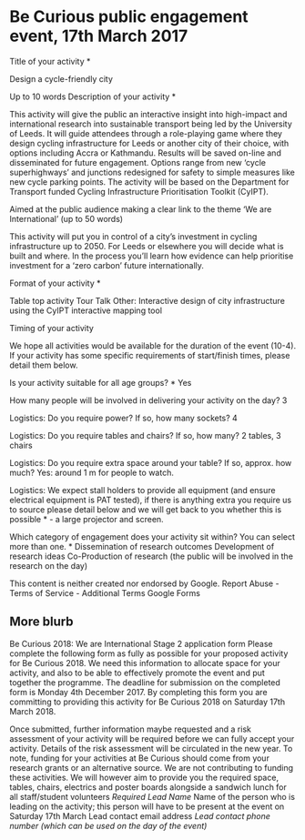 # Be Curious public engagement event, 17th March 2017

Title of your activity *

Design a cycle-friendly city

Up to 10 words
Description of your activity *

This activity will give the public an interactive insight into high-impact and international research into sustainable transport being led by the University of Leeds.
It will guide attendees through a role-playing game where they design cycling infrastructure for Leeds or another city of their choice, with options including Accra or Kathmandu.
Results will be saved on-line and disseminated for future engagement.
Options range from new 'cycle superhighways' and junctions redesigned for safety to simple measures like new cycle parking points.
The activity will be based on the Department for Transport funded Cycling Infrastructure Prioritisation Toolkit (CyIPT).

Aimed at the public audience making a clear link to the theme 'We are International' (up to 50 words)

This activity will put you in control of a city's investment in cycling infrastructure up to 2050.
For Leeds or elsewhere you will decide what is built and where.
In the process you'll learn how evidence can help prioritise investment for a 'zero carbon' future internationally.
<!-- Options range from new 'cycle superhighways' and junctions redesigned for safety to simple measures like new cycle parking points. -->


Format of your activity *

Table top activity
Tour
Talk
Other:
Interactive design of city infrastructure using the CyIPT interactive mapping tool

Timing of your activity

We hope all activities would be available for the duration of the event (10-4). If your activity has some specific requirements of start/finish times, please detail them below.

Is your activity suitable for all age groups? *
Yes

How many people will be involved in delivering your activity on the day? 3

Logistics: Do you require power? If so, how many sockets? 4

Logistics: Do you require tables and chairs? If so, how many? 2 tables, 3 chairs

Logistics: Do you require extra space around your table? If so, approx. how much? Yes: around 1 m for people to watch.

Logistics: We expect stall holders to provide all equipment (and ensure electrical equipment is PAT tested), if there is anything extra you require us to source please detail below and we will get back to you whether this is possible * - a large projector and screen.

Which category of engagement does your activity sit within? You can select more than one. *
Dissemination of research outcomes
Development of research ideas
Co-Production of research (the public will be involved in the research on the day)

This content is neither created nor endorsed by Google. Report Abuse - Terms of Service - Additional Terms
Google Forms

## More blurb


Be Curious 2018: We are International Stage 2 application form
Please complete the following form as fully as possible for your proposed activity for Be Curious 2018. We need this information to allocate space for your activity, and also to be able to effectively promote the event and put together the programme. The deadline for submission on the completed form is Monday 4th December 2017. By completing this form you are committing to providing this activity for Be Curious 2018 on Saturday 17th March 2018.

Once submitted, further information maybe requested and a risk assessment of your activity will be required before we can fully accept your activity. Details of the risk assessment will be circulated in the new year. To note, funding for your activities at Be Curious should come from your research grants or an alternative source. We are not contributing to funding these activities. We will however aim to provide you the required space, tables, chairs, electrics and poster boards alongside a sandwich lunch for all staff/student volunteers
*Required
Lead Name *
Name of the person who is leading on the activity; this person will have to be present at the event on Saturday 17th March
Lead contact email address *
Lead contact phone number (which can be used on the day of the event) *
